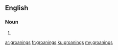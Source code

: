 ==English==

===Noun===
{{head|en|plural}}

# {{plural of|groaning|lang=en|nocat=1}}

[[ar:groanings]]
[[fr:groanings]]
[[ku:groanings]]
[[my:groanings]]